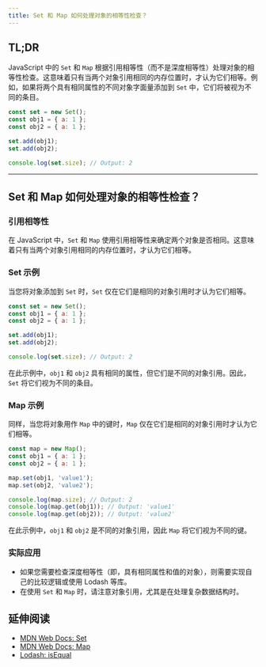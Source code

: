 ```yaml
---
title: Set 和 Map 如何处理对象的相等性检查？
---
```


## TL;DR

JavaScript 中的 `Set` 和 `Map` 根据引用相等性（而不是深度相等性）处理对象的相等性检查。这意味着只有当两个对象引用相同的内存位置时，才认为它们相等。例如，如果将两个具有相同属性的不同对象字面量添加到 `Set` 中，它们将被视为不同的条目。

```js live
const set = new Set();
const obj1 = { a: 1 };
const obj2 = { a: 1 };

set.add(obj1);
set.add(obj2);

console.log(set.size); // Output: 2
```

***

## Set 和 Map 如何处理对象的相等性检查？

### 引用相等性

在 JavaScript 中，`Set` 和 `Map` 使用引用相等性来确定两个对象是否相同。这意味着只有当两个对象引用相同的内存位置时，才认为它们相等。

### Set 示例

当您将对象添加到 `Set` 时，`Set` 仅在它们是相同的对象引用时才认为它们相等。

```js live
const set = new Set();
const obj1 = { a: 1 };
const obj2 = { a: 1 };

set.add(obj1);
set.add(obj2);

console.log(set.size); // Output: 2
```

在此示例中，`obj1` 和 `obj2` 具有相同的属性，但它们是不同的对象引用。因此，`Set` 将它们视为不同的条目。

### Map 示例

同样，当您将对象用作 `Map` 中的键时，`Map` 仅在它们是相同的对象引用时才认为它们相等。

```js live
const map = new Map();
const obj1 = { a: 1 };
const obj2 = { a: 1 };

map.set(obj1, 'value1');
map.set(obj2, 'value2');

console.log(map.size); // Output: 2
console.log(map.get(obj1)); // Output: 'value1'
console.log(map.get(obj2)); // Output: 'value2'
```

在此示例中，`obj1` 和 `obj2` 是不同的对象引用，因此 `Map` 将它们视为不同的键。

### 实际应用

* 如果您需要检查深度相等性（即，具有相同属性和值的对象），则需要实现自己的比较逻辑或使用 Lodash 等库。
* 在使用 `Set` 和 `Map` 时，请注意对象引用，尤其是在处理复杂数据结构时。

## 延伸阅读

* [MDN Web Docs: Set](https://developer.mozilla.org/en-US/docs/Web/JavaScript/Reference/Global_Objects/Set)
* [MDN Web Docs: Map](https://developer.mozilla.org/en-US/docs/Web/JavaScript/Reference/Global_Objects/Map)
* [Lodash: isEqual](https://lodash.com/docs/4.17.15#isEqual)
